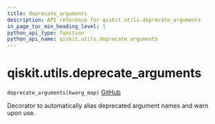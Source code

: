 ```yaml
---
title: deprecate_arguments
description: API reference for qiskit.utils.deprecate_arguments
in_page_toc_min_heading_level: 1
python_api_type: function
python_api_name: qiskit.utils.deprecate_arguments
---
```


# qiskit.utils.deprecate\_arguments

<span id="qiskit.utils.deprecate_arguments" />

`deprecate_arguments(kwarg_map)` [GitHub](https://github.com/qiskit/qiskit/tree/stable/0.21/qiskit/utils/deprecation.py "view source code")

Decorator to automatically alias deprecated argument names and warn upon use.

